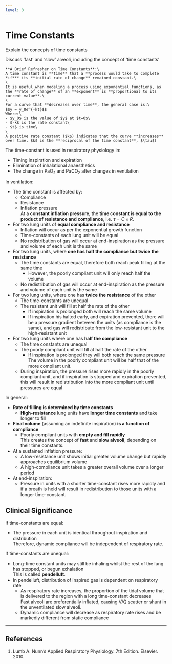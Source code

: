 ```yaml
---
level: 3
---
```


# Time Constants

:::CICM
Explain the concepts of time constants
:::

:::ANZCA
Discuss 'fast' and 'slow' alveoli, including the concept of 'time constants'
:::

```marginfigure
**A Brief Refresher on Time Constants**:\
A time constant is **time** that a **process would take to complete *if*** its **initial rate of change** remained constant.\
\
It is useful when modeling a process using exponential functions, as the **rate of change** of an **exponent** is **proportional to its current value**.\
\
For a curve that **decreases over time**, the general case is:\
$$y = y_0e^{-kt}$$
Where:\
- $y_0$ is the value of $y$ at $t=0$\
- $-k$ is the rate constant\
- $t$ is time\
\
A positive rate constant ($k$) indicates that the curve **increases** over time. $k$ is the **reciprocal of the time constant**, $\tau$)
```

The time-constant is used in respiratory physiology in:

* Timing inspiration and expiration
* Elimination of inhalational anaesthetics
* The change in PaO~2~ and PaCO~2~ after changes in ventilation

In ventilation:

* The time constant is affected by:
    * Compliance
    * Resistance
    * Inflation pressure\
    At a **constant inflation pressure**, the **time constant is equal to the product of resistance and compliance**, i.e. $\tau = C \times R$.
* For two lung units of **equal compliance and resistance**
    * Inflation will occur as per the exponential growth function
    * Time-constants of each lung unit will be equal
    * No redistribution of gas will occur at end-inspiration as the pressure and volume of each unit is the same
* For two lung units, where **one has half the compliance but twice the resistance**
    * The time constants are equal, therefore both reach peak filling at the same time
        * However, the poorly compliant unit will only reach half the volume
    * No redistribution of gas will occur at end-inspiration as the pressure and volume of each unit is the same
* For two lung units, where one has **twice the resistance** of the other
    * The time-constants are unequal
    * The resistant unit will fill at half the rate of the other\
        * If inspiration is prolonged both will reach the same volume
        * If inspiration his halted early, and expiration prevented, there will be a pressure gradient between the units (as compliance is the same), and gas will redistribute from the low-resistant unit to the high-resistant unit
* For two lung units where one has **half the compliance**
    * The time constants are unequal
    * The poorly compliant unit will fill at half the rate of the other
        * If inspiration is prolonged they will both reach the same pressure\
        The volume in the poorly compliant unit will be half that of the more compliant unit.
    * During inspiration, the pressure rises more rapidly in the poorly compliant unit, and if inspiration is stopped and expiration prevented, this will result in redistribution into the more compliant unit until pressures are equal

In general:

* **Rate of filling is determined by time constants**
    * **High-resistance** lung units have **longer time constants** and take longer to fill
* **Final volume** (assuming an indefinite inspiration) **is a function of compliance**
    * Poorly compliant units with **empty and fill rapidly**\
    This creates the concept of **fast** and **slow alveoli**, depending on their time constants.


* At a sustained inflation pressure:
    * A low-resistance unit shows initial greater volume change but rapidly approaches equilibrium volume
    * A high-compliance unit takes a greater overall volume over a longer period
* At end-inspiration:
    * Pressure in units with a shorter time-constant rises more rapidly and if a breath is held will result in redistribution to those units with a longer time-constant.


## Clinical Significance

If time-constants are equal:

* The pressure in each unit is identical throughout inspiration and distribution\
Therefore, dynamic compliance will be independent of respiratory rate.

If time-constants are unequal:

* Long-time constant units may still be inhaling whilst the rest of the lung has stopped, or begun exhalation\
This is called **pendelluft**.
* In pendelluft, distribution of inspired gas is dependent on respiratory rate
    * As respiratory rate increases, the proportion of the tidal volume that is delivered to the region with a long time-constant decreases\
    Fast alveoli are preferentially inflated, causing V/Q scatter or shunt in the unventilated slow alveoli.   \
    * Dynamic compliance will decrease as respiratory rate rises and be markedly different from static compliance


---

## References

1. Lumb A. Nunn's Applied Respiratory Physiology. 7th Edition. Elsevier. 2010.
